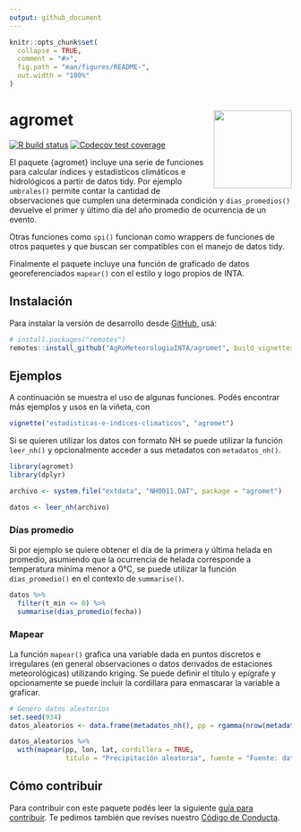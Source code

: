 ```yaml
---
output: github_document
---
```


<!-- README.md is generated from README.Rmd. Please edit that file -->

```r
knitr::opts_chunk$set(
  collapse = TRUE,
  comment = "#>",
  fig.path = "man/figures/README-",
  out.width = "100%"
)
```

# agromet <img src='man/figures/logo.png' align="right" height="139" />

<!-- badges: start -->
[![R build status](https://github.com/AgRoMeteorologiaINTA/agromet/workflows/R-CMD-check/badge.svg)](https://github.com/AgRoMeteorologiaINTA/agromet/actions)
[![Codecov test coverage](https://codecov.io/gh/AgRoMeteorologiaINTA/agromet/branch/master/graph/badge.svg)](https://codecov.io/gh/AgRoMeteorologiaINTA/agromet?branch=master)
<!-- badges: end -->

El paquete {agromet} incluye una serie de funciones para calcular índices y estadísticos climáticos e hidrológicos a partir de datos tidy. Por ejemplo `umbrales()` permite contar la cantidad de observaciones que cumplen una determinada condición y `dias_promedios()` devuelve el primer y último día del año promedio de ocurrencia de un evento. 

Otras funciones como `spi()` funcionan como wrappers de funciones de otros paquetes y que buscan ser compatibles con el manejo de datos tidy. 

Finalmente el paquete incluye una función de graficado de datos georeferenciados `mapear()` con el estilo y logo propios de INTA.

## Instalación 

Para instalar la versión de desarrollo desde [GitHub](https://github.com/), usá: 

``` r
# install.packages("remotes")
remotes::install_github("AgRoMeteorologiaINTA/agromet", build_vignettes = TRUE)
```


## Ejemplos

A continuación se muestra el uso de algunas funciones. Podés encontrar más ejemplos y usos en la viñeta, con 

```r 
vignette("estadisticas-e-indices-climaticos", "agromet")
```

Si se quieren utilizar los datos con formato NH se puede utilizar la función `leer_nh()` y opcionalmente acceder a sus metadatos con `metadatos_nh()`.

```r
library(agromet)
library(dplyr)

archivo <- system.file("extdata", "NH0011.DAT", package = "agromet")

datos <- leer_nh(archivo)
```

### Días promedio

Si por ejemplo se quiere obtener el día de la primera y última helada en promedio, asumiendo que la ocurrencia de helada corresponde a temperatura mínima menor a 0°C, se puede utilizar la función `dias_promedio()` en el contexto de `summarise()`.

```r
datos %>% 
  filter(t_min <= 0) %>% 
  summarise(dias_promedio(fecha))
```


### Mapear 

La función `mapear()` grafica una variable dada en puntos discretos e irregulares (en general observaciones o datos derivados de estaciones meteorológicas) utilizando kriging. Se puede definir el título y epígrafe y opcionamente se puede incluir la cordillara para enmascarar la variable a graficar.

```r
# Genero datos aleatorios 
set.seed(934)
datos_aleatorios <- data.frame(metadatos_nh(), pp = rgamma(nrow(metadatos_nh()), 1, scale = 5))

datos_aleatorios %>% 
  with(mapear(pp, lon, lat, cordillera = TRUE,
              titulo = "Precipitación aleatoria", fuente = "Fuente: datos de ejemplo"))
```




## Cómo contribuir

Para contribuir con este paquete podés leer la siguiente [guía para contribuir](https://github.com/AgRoMeteorologiaINTA/agromet/blob/master/.github/CONTRIBUTING.md). Te pedimos también que revises nuestro [Código de Conducta](https://www.contributor-covenant.org/es/version/2/0/code_of_conduct/code_of_conduct.md). 
